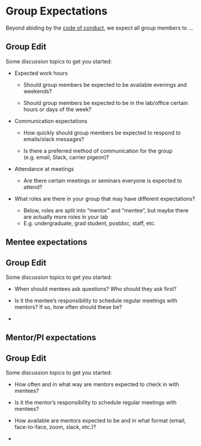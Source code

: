 # Group Expectations

Beyond abiding by the [code of conduct](code-of-conduct.qmd), we expect all group members to ...

::: callout-important
## Group Edit

Some discussion topics to get you started:

-   Expected work hours

    -   Should group members be expected to be available evenings and weekends?

    -   Should group members be expected to be in the lab/office certain hours or days of the week?

-   Communication expectations

    -   How quickly should group members be expected to respond to emails/slack messages?

    -   Is there a preferred method of communication for the group (e.g. email, Slack, carrier pigeon)?

-   Attendance at meetings

    -   Are there certain meetings or seminars everyone is expected to attend?

-   What roles are there in your group that may have different expectations?

    -   Below, roles are split into "mentor" and "mentee", but maybe there are actually more roles in your lab
    -   E.g. undergraduate, grad student, postdoc, staff, etc.
:::

## Mentee expectations

::: callout-important
## Group Edit

Some discussion topics to get you started:

-   When should mentees ask questions?
    Who should they ask first?

-   Is it the mentee's responsibility to schedule regular meetings with mentors?
    If so, how often should these be?

-   
:::

## Mentor/PI expectations

::: callout-important
## Group Edit

Some discussion topics to get you started:

-   How often and in what way are mentors expected to check in with mentees?

-   Is it the mentor's responsibility to schedule regular meetings with mentees?

-   How available are mentors expected to be and in what format (email, face-to-face, zoom, slack, etc.)?

-   
:::
